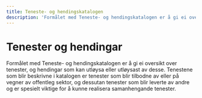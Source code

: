 ```yaml
---
title: Teneste- og hendingskatalogen
description: 'Formålet med Teneste- og hendingskatalogen er å gi ei oversikt over tenester, og hendingar som kan utløysa eller utløysast av desse.'
---
```


# Tenester og hendingar

<Ingress>
    Formålet med Teneste- og hendingskatalogen er å gi ei oversikt over tenester, og hendingar som kan utløysa eller utløysast
    av desse. Tenestene som blir beskrivne i katalogen er tenester som blir tilbodne av eller på vegner av offentleg sektor,
    og dessutan tenester som blir leverte av andre og er spesielt viktige for å kunne realisera samanhengande tenester.
</Ingress>

<CatalogPromo
    text='Ønskjer du å søkje i tenester og hendingar?'
    button='Finn tenester og hendingar →'
    link='/public-services-and-events'
/>
